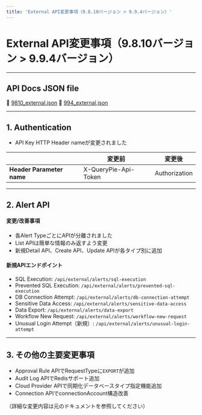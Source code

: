 ```yaml
---
title: 'External API変更事項（9.8.10バージョン > 9.9.4バージョン）'
---
```


# External API変更事項（9.8.10バージョン > 9.9.4バージョン）

---

## API Docs JSON file

:paperclip: [9810_external.json](9810_external.json)
:paperclip: [994_external.json](994_external.json)


---

## 1. Authentication

* API Key HTTP Header nameが変更されました

|                             |  **変更前**            |  **変更後**     |
| --------------------------- | -------------------- | ------------- |
|  **Header Parameter name**  | X-QueryPie-Api-Token | Authorization |

---

## 2. Alert API

#### 変更/改善事項

* 各Alert TypeごとにAPIが分離されました
* List APIは簡単な情報のみ返すよう変更
* 新規Detail API、Create API、Update APIが各タイプ別に追加

#### 新規APIエンドポイント

* SQL Execution: `/api/external/alerts/sql-execution`
* Prevented SQL Execution: `/api/external/alerts/prevented-sql-execution`
* DB Connection Attempt: `/api/external/alerts/db-connection-attempt`
* Sensitive Data Access: `/api/external/alerts/sensitive-data-access`
* Data Export: `/api/external/alerts/data-export`
* Workflow New Request: `/api/external/alerts/workflow-new-request`
* Unusual Login Attempt（新規）: `/api/external/alerts/unusual-login-attempt`

---

## 3. その他の主要変更事項

* Approval Rule APIでRequestTypeに`EXPORT`が追加
* Audit Log APIでRedisサポート追加
* Cloud Provider APIで同期化データベースタイプ指定機能追加
* Connection APIでconnectionAccount構造改善

（詳細な変更内容は元のドキュメントを参照してください）
